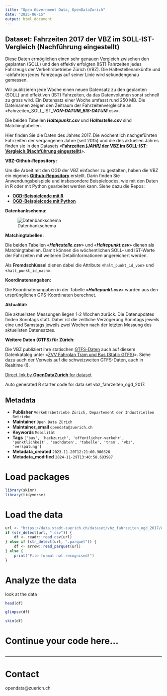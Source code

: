```yaml
---
title: "Open Government Data, OpenDataZurich"
date: "2025-06-15"
output: html_document
---
```


## Dataset: Fahrzeiten 2017 der VBZ im SOLL-IST-Vergleich (Nachführung eingestellt)

Diese Daten ermöglichen einen sehr genauen Vergleich zwischen den geplanten (SOLL) und den effektiv erfolgten (IST) Fahrzeiten jedes Fahrzeugs der Verkehrsbetriebe Zürich (VBZ). Die Haltestellenankünfte und -abfahrten jedes Fahrzeugs auf seiner Linie wird sekundengenau gemessen.

Wir publizieren jede Woche einen neuen Datensatz  zu den geplanten (SOLL) und effektiven (IST) Fahrzeiten, da das Datenvolumen sonst schnell zu gross wird. Ein Datensatz einer Woche umfasst rund 250 MB. Die Dateinamen zeigen den Zeitraum der Fahrzeitenvergleiche an: «Fahrzeiten_SOLL_IST_***VON-DATUM***_***BIS-DATUM***.csv». 

Die beiden Tabellen ***Haltepunkt.csv*** und ***Haltestelle.csv*** sind Matchingtabellen.

Hier finden Sie die Daten des Jahres 2017. Die wöchentlich nachgeführten Fahrzeiten der vergangenen Jahre (seit 2015) und die des aktuellen Jahres finden sie in den Datasets «[**Fahrzeiten *[JAHR]* der VBZ im SOLL-IST-Vergleich (Nachführung eingestellt)**](https://data.stadt-zuerich.ch/dataset?q=%22SOLL-IST-Vergleich%22&sort=title_string+desc)».


**VBZ-Github-Repository:**


Um die Arbeit mit den OGD der VBZ einfacher zu gestalten, haben die VBZ ein eigenes [**Github-Repository**](https://github.com/VerkehrsbetriebeZuerich ) erstellt.
Darin finden Sie Anwendungsbeispiele und insbesondere Beispielcodes, wie mit den Daten in R oder mit Python gearbeitet werden kann. Siehe dazu die Repos:

- [**OGD-Beispielcode mit R**](https://github.com/VerkehrsbetriebeZuerich/ogd_examples_R)
- [**OGD-Beispielcode mit Python**](https://github.com/VerkehrsbetriebeZuerich/ogd_examples_python)



[]()

**Datenbankschema:**

![Datenbankschema](https://www.stadt-zuerich.ch/content/dam/web/de/politik-verwaltung/statistik-und-daten/open-government-data/bilder_nwa/datenkatalog/vbz/DB_schema.png)
				

[]()

**Matchingtabellen:**

Die beiden Tabellen «***Haltestelle.csv***» und «***Haltepunkt.csv***» dienen als Matchingtabellen. Damit können die wöchentlichen SOLL- und  IST-Werte der Fahrzeiten mit weiteren Detailinformationen angereichert werden.

Als **Fremdschlüssel** dienen dabei die Attribute «`halt_punkt_id_von`» und «`halt_punkt_id_nach`».

[]()

**Koordinatenangaben:**

Die Koordinatenangaben in der Tabelle «***Haltepunkt.csv***» wurden aus den ursprünglichen GPS-Koordinaten berechnet.


[]()

**Aktualität:**

Die aktuellsten Messungen liegen 1-2 Wochen zurück. Die Datenupdates finden Sonntags statt. Daher ist die zeitliche Verzögerung Sonntags jeweils eine und Samstags jeweils zwei Wochen nach der letzten Messung des aktuellsten Datensatzes.

[]()

**Weitere Daten (GTFS) für Zürich:**

Die VBZ publiziert ihre statischen [GTFS-Daten](https://developers.google.com/transit/gtfs/) auch auf diesem Datenkatalog unter  «[ZVV Fahrplan Tram und Bus (Static GTFS)](https://data.stadt-zuerich.ch/dataset/vbz_fahrplandaten_gtfs)». Siehe dazu auch der Verweis auf die schweizweiten GTFS-Daten, auch in Realtime (!).


[]()



[Direct link by **OpenDataZurich** for dataset](https://data.stadt-zuerich.ch/dataset/vbz_fahrzeiten_ogd_2017)

Auto generated R starter code for data set vbz_fahrzeiten_ogd_2017.

## Metadata

- **Publisher** `Verkehrsbetriebe Zürich, Departement der Industriellen Betriebe`
- **Maintainer** `Open Data Zürich`
- **Maintainer_email** `opendata@zuerich.ch`
- **Keywords** `Mobilität`
- **Tags** `['bus', 'hackzurich', 'offentlicher-verkehr', 'punktlichkeit', 'sachdaten', 'tabelle', 'tram', 'vbz', 'verspatung']`
- **Metadata_created** `2023-11-20T12:21:00.900326`
- **Metadata_modified** `2024-11-29T13:40:58.683987`


# Load packages

```r
library(skimr)
library(tidyverse)
```

# Load the data

```r
url <- "https://data.stadt-zuerich.ch/dataset/vbz_fahrzeiten_ogd_2017/download/Fahrzeiten_SOLL_IST_20170226_20170304.csv"
if (str_detect(url, ".csv")) {
    df <- readr::read_csv(url)
} else if (str_detect(url, ".parquet")) {
    df <- arrow::read_parquet(url)
} else {
    print("File format not recognised!")
}
```

# Analyze the data

look at the data
```r
head(df)
```

```r
glimpse(df)
```

```r
skim(df)
```

# Continue your code here...

```r

```

------------------------------------------------------------------------

# Contact

opendata@zuerich.ch
